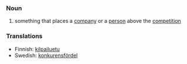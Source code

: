 ===Noun===
#something that places a [[company]] or a [[person]] above the [[competition]]

===Translations===
*Finnish: [[kilpailuetu]]
*Swedish: [[konkurensfördel]]